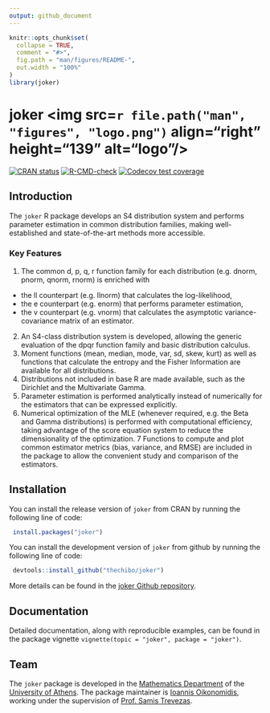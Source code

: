 ```yaml
---
output: github_document
---
```


<!-- README.md is generated from README.Rmd. Please edit that file -->

```r
knitr::opts_chunk$set(
  collapse = TRUE,
  comment = "#>",
  fig.path = "man/figures/README-",
  out.width = "100%"
)
library(joker)
```

# joker <img src=`r file.path("man", "figures", "logo.png")` align="right" height="139" alt="logo"/>

<!-- badges: start -->
[![CRAN status](https://www.r-pkg.org/badges/version/joker)](https://CRAN.R-project.org/package=joker)
[![R-CMD-check](https://github.com/thechibo/joker/actions/workflows/R-CMD-check.yaml/badge.svg)](https://github.com/thechibo/joker/actions/workflows/R-CMD-check.yaml)
[![Codecov test coverage](https://codecov.io/gh/thechibo/joker/graph/badge.svg)](https://app.codecov.io/gh/thechibo/joker)
<!--![CRAN Downloads](https://cranlogs.r-pkg.org/badges/grand-total/joker)-->
<!-- badges: end -->

## Introduction

The `joker` R package develops an S4 distribution system and performs parameter estimation in common distribution families, making well-established and state-of-the-art methods more accessible.

### Key Features

1. The common d, p, q, r function family for each distribution (e.g. dnorm, pnorm, qnorm, rnorm) is enriched with 
  - the ll counterpart (e.g. llnorm) that calculates the log-likelihood, 
  - the e counterpart (e.g. enorm) that performs parameter estimation,
  - the v counterpart (e.g. vnorm) that calculates the asymptotic variance-covariance matrix of an estimator.
2. An S4-class distribution system is developed, allowing the generic evaluation of the dpqr function family and basic distribution calculus. 
3. Moment functions (mean, median, mode, var, sd, skew, kurt) as well as functions that calculate the entropy and the Fisher Information are available for all distributions.
4. Distributions not included in base R are made available, such as the Dirichlet and the Multivariate Gamma.
5. Parameter estimation is performed analytically instead of numerically for the estimators that can be expressed explicitly.
6. Numerical optimization of the MLE (whenever required, e.g. the Beta and Gamma distributions) is performed with computational efficiency, taking advantage of the score equation system to reduce the dimensionality of the optimization.
7 Functions to compute and plot common estimator metrics (bias, variance, and RMSE) are included in the package to allow the convenient study and comparison of the estimators.

## Installation

You can install the release version of `joker` from CRAN by running the following line of code:

```r
 install.packages("joker")
```

You can install the development version of `joker` from github by running the following line of code:

```r
 devtools::install_github("thechibo/joker")
```

More details can be found in the [joker Github repository](https://github.com/thechibo/joker "joker Github repository").

## Documentation

Detailed documentation, along with reproducible examples, can be found in the package vignette `vignette(topic = "joker", package = "joker")`.

## Team

The `joker` package is developed in the 
[Mathematics Department](https://en.math.uoa.gr/ "Mathematics Department Homepage") of the [University of Athens](https://en.uoa.gr/ "University of Athens Homepage"). The package maintainer is [Ioannis Oikonomidis](http://users.uoa.gr/~goikon/ "Ioannis Oikonomidis Homepage"), working under the supervision of [Prof. Samis Trevezas](http://scholar.uoa.gr/strevezas/ "Samis Trevezas Homepage").
